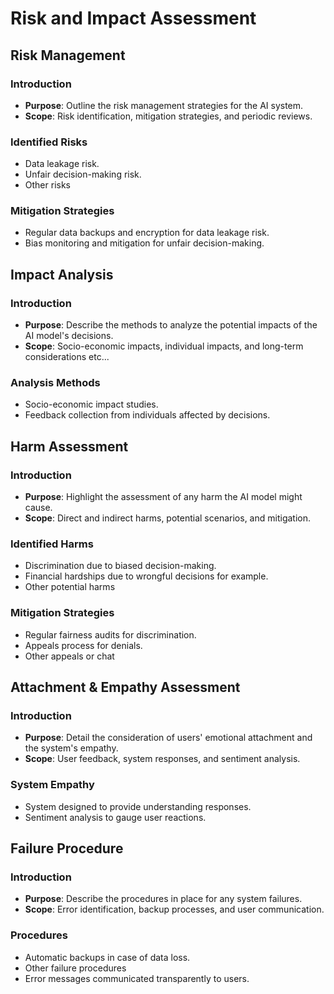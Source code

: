 # Risk and Impact Assessment 

## Risk Management

### Introduction
* **Purpose**: Outline the risk management strategies for the AI system.
* **Scope**: Risk identification, mitigation strategies, and periodic reviews.

### Identified Risks
* Data leakage risk.
* Unfair decision-making risk.
* Other risks

### Mitigation Strategies
* Regular data backups and encryption for data leakage risk.
* Bias monitoring and mitigation for unfair decision-making.

## Impact Analysis

### Introduction
* **Purpose**: Describe the methods to analyze the potential impacts of the AI model's decisions.
* **Scope**: Socio-economic impacts, individual impacts, and long-term considerations etc...

### Analysis Methods
* Socio-economic impact studies.
* Feedback collection from individuals affected by decisions.

## Harm Assessment

### Introduction
* **Purpose**: Highlight the assessment of any harm the AI model might cause.
* **Scope**: Direct and indirect harms, potential scenarios, and mitigation.

### Identified Harms
* Discrimination due to biased decision-making.
* Financial hardships due to wrongful decisions for example.
* Other potential harms

### Mitigation Strategies
* Regular fairness audits for discrimination.
* Appeals process for denials.
* Other appeals or chat

## Attachment & Empathy Assessment

### Introduction
* **Purpose**: Detail the consideration of users' emotional attachment and the system's empathy.
* **Scope**: User feedback, system responses, and sentiment analysis.

### System Empathy
* System designed to provide understanding responses.
* Sentiment analysis to gauge user reactions.

## Failure Procedure

### Introduction
* **Purpose**: Describe the procedures in place for any system failures.
* **Scope**: Error identification, backup processes, and user communication.

### Procedures
* Automatic backups in case of data loss.
* Other failure procedures
* Error messages communicated transparently to users.

